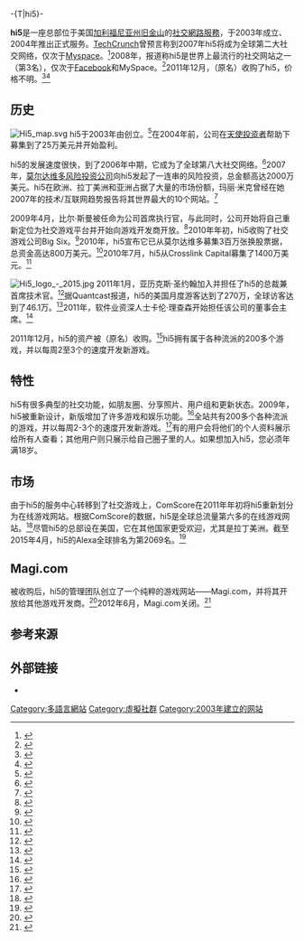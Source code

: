 {{TA|G1=IT|1=zh-cn:社交;zh-hk:社交;zh-tw:社群;}}
{{Infobox website
|name=hi5
|logo= Hi5 new.png
|url=[http://hi5.com hi5.com]
|commercial=是
|type=[[社交網路服務|社交網路服務]]
|language=多语言
|registration=必须注册
|owner={{tsl|en|if(we)||if(we)}}
|author={{tsl|en|Ramu Yalamanchi|拉穆•雅拉曼奇|拉穆•雅拉曼奇}}
|launch_date={{start date and age|2004|6|27}}
|current_status=活跃
|alexa={{IncreaseNegative}} 19,018 ({{as of|2014|4|1|alt=2014年4月}})<ref name="alexa">{{cite web |url= http://www.alexa.com/siteinfo/hi5.com |title= Hi5.com Site Info |publisher= [[Alexa_Internet|Alexa Internet]] |accessdate= 2014-04-01 |archive-date= 2015-04-24 |archive-url= https://web.archive.org/web/20150424174532/http://www.alexa.com/siteinfo/hi5.com |dead-url= no }}</ref><!--Updated monthly by OKBot.-->
}}

-{T|hi5}-

'''hi5'''是一座总部位于美国[[加利福尼亚州|加利福尼亚州]][[旧金山|旧金山]]的[[社交網路服務|社交網路服務]]，于2003年成立、2004年推出正式服务。[[TechCrunch|TechCrunch]]曾预言称到2007年hi5将成为全球第二大社交网络，仅次于[[Myspace|Myspace]]。<ref>{{cite web|url=http://techcrunch.com/2007/01/20/hi5-traffic-surges-may-be-second-largest-social-network/|title=Hi5 Traffic Surges, May Be The Largest Social Network|accessdate=28 May 2015|author=Michael Arrington|work=TechCrunch|publisher=AOL|archive-date=2016-04-28|archive-url=https://web.archive.org/web/20160428212907/http://techcrunch.com/2007/01/20/hi5-traffic-surges-may-be-second-largest-social-network/|dead-url=no}}</ref>2008年，{{tsl|en|comScore||comScore}}报道称hi5是世界上最流行的社交网站之一（第3名），仅次于[[Facebook|Facebook]]和MySpace。<ref>{{cite web |url=http://www.comscore.com/press/release.asp?press=2396 |title=Social Networking Explodes Worldwide as Sites Increase their Focus on Cultural Relevance |postscript= |deadurl=yes |archiveurl=https://web.archive.org/web/20090204212650/http://www.comscore.com/press/release.asp?press=2396 |archivedate=2009-02-04 |accessdate=2016-10-03 }}</ref>2011年12月，{{tsl|en|if(we)||if(we)}}（原名{{tsl|en|Tagged||Tagged}}）收购了hi5，价格不明。<ref>{{cite web|url=http://blogs.wsj.com/digits/2011/12/14/tagged-acquires-facebook-competitor-hi5/|title=Tagged acquires Facebook competitor Hi5|author=Raice, Shayndi|date=December 14, 2011|website=blogs.wsj.com|accessdate=2016-10-03|archive-date=2016-11-16|archive-url=https://web.archive.org/web/20161116223701/http://blogs.wsj.com/digits/2011/12/14/tagged-acquires-facebook-competitor-hi5/|dead-url=no}}</ref><ref>{{cite web|url=http://gigaom.com/2007/07/22/hi5/|title=Social Network Hi5 gets $20 million|accessdate=August 8, 2010|date=July 22, 2007|publisher=Gigaom.com|archive-date=2017-07-10|archive-url=https://web.archive.org/web/20170710224700/https://gigaom.com/2007/07/22/hi5/|dead-url=no}}</ref>

== 历史 ==
[[File:Hi5_map.svg|thumb]]
hi5于2003年由{{tsl|en|Ramu Yalamanchi|拉穆•雅拉曼奇|拉穆•雅拉曼奇}}创立。<ref name="siliconindia.com">{{cite web|url=http://www.siliconindia.com/shownews/Ramu_Yalamanchi_founded_hi5_raises_14_Million-nid-69812-cid-100.html|title=Ramu Yalamanchi founded hi5 raises $14 Million|accessdate=28 May 2015|author=SiliconIndia|work=siliconindia|archive-date=2015-09-24|archive-url=https://web.archive.org/web/20150924122031/http://www.siliconindia.com/shownews/Ramu_Yalamanchi_founded_hi5_raises_14_Million-nid-69812-cid-100.html|dead-url=no}}</ref>在2004年前，公司在[[天使投资者|天使投资者]]帮助下募集到了25万美元并开始盈利。

hi5的发展速度很快，到了2006年中期，它成为了全球第八大社交网络。<ref>{{cite web|url=http://mashable.com/2006/07/16/hi5-another-massive-social-network/|title=hi5, Another Massive Social Network|accessdate=28 May 2015|date=16 July 2006|work=Mashable|archive-date=2016-11-28|archive-url=https://web.archive.org/web/20161128150806/http://mashable.com/2006/07/16/hi5-another-massive-social-network/|dead-url=no}}</ref>2007年，[[莫尔达维多风险投资公司|莫尔达维多风险投资公司]]向hi5发起了一连串的风险投资，总金额高达2000万美元。hi5在欧洲、拉丁美洲和亚洲占据了大量的市场份额，玛丽·米克曾经在她2007年的技术/互联网趋势报告将其世界最大的10个网站。<ref>{{cite news |url=http://www.slideshare.net/kleinerperkins/technology-internet-trends-oct-2007-web-20-summit |title=Technology / Internet Trends |last=Meeker |first=Mary |date=October 18, 2007 |work=Morgan Stanley Global Technology Team |deadurl=yes |archiveurl=https://web.archive.org/web/20151208111431/http://www.slideshare.net/kleinerperkins/technology-internet-trends-oct-2007-web-20-summit |archivedate=2015-12-08 |accessdate=2016-10-03 }}</ref>

2009年4月，比尔·斯曼被任命为公司首席执行官，与此同时，公司开始将自己重新定位为社交游戏平台并开始向游戏开发商开放。<ref>{{cite web|url=http://www.businessweek.com/technology/content/mar2010/tc20100312_481808.htm|title=Social Network Hi5 Gets Its Game On|accessdate=August 8, 2010|author=Douglas MacMillan|date=March 12, 2010|publisher=BusinessWeek|archive-date=2014-05-02|archive-url=https://web.archive.org/web/20140502094422/http://www.businessweek.com/technology/content/mar2010/tc20100312_481808.htm|dead-url=no}}</ref>2010年年初，hi5收购了社交游戏公司Big Six。<ref>{{cite web|url=http://techcrunch.com/2010/02/24/hi5-acquires-social-gaming-company-big-six/|title=hi5 Acquires Social Gaming Company Big Six|accessdate=August 8, 2010|date=February 24, 2010|last=Rao|first=Leena|publisher=Techcrunch.com|archive-date=2018-07-08|archive-url=https://web.archive.org/web/20180708074229/https://techcrunch.com/2010/02/24/hi5-acquires-social-gaming-company-big-six/|dead-url=no}}</ref>2010年，hi5宣布它已从莫尔达维多募集3百万张换股票据，总资金高达800万美元。<ref>{{cite web|url=http://techcrunch.com/2010/04/01/social-network-hi5-raises-23-million-in-funding/|title=Social Network hi5 Raises $3 Million In Debt From Mohr Davidow|accessdate=August 8, 2010|date=April 1, 2010|last=Rao|first=Leena|publisher=Techcrunch.com|archive-date=2017-04-19|archive-url=https://web.archive.org/web/20170419092224/https://techcrunch.com/2010/04/01/social-network-hi5-raises-23-million-in-funding/|dead-url=no}}</ref>2010年7月，hi5从Crosslink Capital募集了1400万美元。<ref name="siliconindia.com2">{{cite web|url=http://www.siliconindia.com/shownews/Ramu_Yalamanchi_founded_hi5_raises_14_Million-nid-69812-cid-100.html|title=Ramu Yalamanchi founded hi5 raises $14 Million|accessdate=28 May 2015|author=SiliconIndia|work=siliconindia|archive-date=2015-09-24|archive-url=https://web.archive.org/web/20150924122031/http://www.siliconindia.com/shownews/Ramu_Yalamanchi_founded_hi5_raises_14_Million-nid-69812-cid-100.html|dead-url=no}}</ref>

[[File:Hi5_logo_-_2015.jpg|thumb]]
2011年1月，亚历克斯·圣约翰加入并担任了hi5的总裁兼首席技术官。<ref>{{cite web|url=http://venturebeat.com/2009/11/30/hi5-recruits-a-beastly-gaming-veteran-as-its-president/|title=hi5 recruits a beastly gaming veteran as its president|accessdate=August 8, 2010|author=Dean Takahashi|date=November 30, 2009|publisher=VentureBeat|archive-date=2016-03-28|archive-url=https://web.archive.org/web/20160328104751/http://venturebeat.com/2009/11/30/hi5-recruits-a-beastly-gaming-veteran-as-its-president/|dead-url=no}}</ref>据Quantcast报道，hi5的美国月度游客达到了270万，全球访客达到了46.1万。<ref>{{cite web|url=http://www.quantcast.com/hi5.com?country=US#traffic|title=Hi5.com Traffic and Demographic Statistics by Quantcast|accessdate=2013-06-14|author=quantcast labs real-time profile Check it Out|date=2013-06-07|publisher=Quantcast.com|archive-url=https://web.archive.org/web/20130531030643/https://www.quantcast.com/hi5.com?country=US#traffic|archive-date=2013-05-31|dead-url=yes}}</ref>2011年，软件业资深人士卡伦·理查森开始担任该公司的董事会主席。<ref>{{cite press release|title=Hi5 expands leadership team as company experiences dramatic growth|url=http://www.hi5networks.com/press/releases/0813080.html|publisher=Hi5|accessdate=June 2, 2011|archive-date=2011-06-20|archive-url=https://web.archive.org/web/20110620082720/http://hi5networks.com/press/releases/0813080.html|dead-url=no}}</ref>

2011年12月，hi5的资产被{{tsl|en|if(we)||if(we)}}（原名{{tsl|en|Tagged||Tagged}}）收购。<ref>{{cite web|url=http://www.bizjournals.com/sanfrancisco/news/2011/12/14/tagged-buys-shadow-of-hi5-of-yore.html|title=Tagged buys assets of Hi5|accessdate=28 May 2015|date=14 December 2011|work=San Francisco Business Times|archive-date=2017-06-14|archive-url=https://web.archive.org/web/20170614030908/http://www.bizjournals.com/sanfrancisco/news/2011/12/14/tagged-buys-shadow-of-hi5-of-yore.html|dead-url=no}}</ref>hi5拥有属于各种流派的200多个游戏，并以每周2至3个的速度开发新游戏。

== 特性 ==
hi5有很多典型的社交功能，如朋友圈、分享照片、用户组和更新状态。2009年，hi5被重新设计，新版增加了许多游戏和娱乐功能。<ref>{{cite web|url=http://www.insidesocialgames.com/2009/10/13/hi5s-new-redesign-another-big-milestone-in-its-gaming-strategy/|title=hi5's New Redesign: Another Big Milestone in its Gaming Strategy|author=Eldon, Eric|date=October 13, 2009|publisher=Inside Social Games|accessdate=2016-10-03|archive-date=2011-06-05|archive-url=https://web.archive.org/web/20110605010007/http://www.insidesocialgames.com/2009/10/13/hi5s-new-redesign-another-big-milestone-in-its-gaming-strategy/|dead-url=no}}</ref>全站共有200多个各种流派的游戏，并以每周2-3个的速度开发新游戏。<ref>{{cite web|url=http://blog.games.com/2011/04/23/hi5-gaining-momentum-among-top-online-social-gaming-sites/|title=Hi5 gaining momentum among top online/social gaming sites; should Facebook be concerned?|author=Shaul, Brandy|date=April 23, 2011|publisher=Games.com|accessdate=2016-10-03|archive-date=2012-07-07|archive-url=https://archive.is/20120707152504/http://blog.games.com/2011/04/23/hi5-gaining-momentum-among-top-online-social-gaming-sites/|dead-url=no}}</ref>有的用户会将他们的个人资料展示给所有人查看；其他用户则只展示给自己圈子里的人。如果想加入hi5，您必须年满18岁。

== 市场 ==
由于hi5的服务中心转移到了社交游戏上，ComScore在2011年年初将hi5重新划分为在线游戏网站。根据ComScore的数据，hi5是全球总流量第六多的在线游戏网站。<ref>{{cite web|url=http://venturebeat.com/2011/04/20/hi5-becomes-a-top-ten-online-game-site/|title=hi5 Becomes a Top Ten Online Game Site|author=Takahashi, Dean|date=April 20, 2010|publisher=Venturebeat.com|accessdate=2016-10-03|archive-date=2016-11-16|archive-url=https://web.archive.org/web/20161116081403/http://venturebeat.com/2011/04/20/hi5-becomes-a-top-ten-online-game-site/|dead-url=no}}</ref>尽管hi5的总部设在美国，它在其他国家更受欢迎，尤其是拉丁美洲。截至2015年4月，hi5的Alexa全球排名为第2069名。<ref>{{cite web|url=http://www.alexa.com/siteinfo/hi5.com|title=Alexa Site Overview|accessdate=April 28, 2015|date=|publisher=Alexa.com|archive-date=2015-04-24|archive-url=https://web.archive.org/web/20150424174532/http://www.alexa.com/siteinfo/hi5.com|dead-url=no}}</ref>

== Magi.com ==
被收购后，hi5的管理团队创立了一个纯粹的游戏网站——Magi.com，并将其开放给其他游戏开发商。<ref>{{cite web|url=http://www.gamasutra.com/view/news/164620/Former_Hi5_president_Alex_St_John_reveals_new_social_games_network.php|title=Gamasutra - Former Hi5 president Alex St. John reveals new social games network|accessdate=28 May 2015|author=Mike Rose|publisher=|archive-date=2016-03-04|archive-url=https://web.archive.org/web/20160304050833/http://www.gamasutra.com/view/news/164620/Former_Hi5_president_Alex_St_John_reveals_new_social_games_network.php|dead-url=no}}</ref>2012年6月，Magi.com关闭。<ref>{{cite web|url=http://www.insidesocialgames.com/2012/06/06/magi-com-shutting-down/|title=Magi.com shutting down|accessdate=28 May 2015|publisher=|archive-date=2014-05-12|archive-url=https://web.archive.org/web/20140512232524/http://www.insidesocialgames.com/2012/06/06/magi-com-shutting-down/|dead-url=no}}</ref>

== 参考来源 ==
{{Reflist|2}}

== 外部链接 ==
* {{official website|http://www.hi5.com}}
{{社交网络服务}}

[[Category:多語言網站|Category:多語言網站]]
[[Category:虛擬社群|Category:虛擬社群]]
[[Category:2003年建立的网站|Category:2003年建立的网站]]